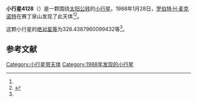 {{Infobox planet
| bgcolour = #FFFFC0
| name = 4128 UKSTU
| symbol = 
| image = 
| caption = 
| discovery = yes
| discovery_ref = 
| discoverer = [[罗伯特·H·麦克诺特|罗伯特·H·麦克诺特]]
| discovery_site = [[赛丁泉山|赛丁泉山]] 
| discovered = 1988年1月28日
| designations = yes
| mp_name = 
| named_after = 
| alt_names = 
| mp_category = [[主带小行星|主带小行星]]
| orbit_ref = <ref name="a">[http://ssd.jpl.nasa.gov/sbdb.cgi?sstr=4128 4128 UKSTU] {{Wayback|url=http://ssd.jpl.nasa.gov/sbdb.cgi?sstr=4128 |date=20201124003954 }}，小行星數據庫瀏覽器（JPL Small-Body Database Browser）－[[美国国家航空航天局|美国国家航空航天局]]喷气推进实验室</ref>
| epoch = 2456400.5 (2013年4月18日更新)
| aphelion = {{convert|2.915632282039642|AU|km|3|abbr=on|lk=out}}
| perihelion = {{convert|2.193561077844495|AU|km|3|abbr=on}}
| semimajor = {{convert|2.554596679942069|AU|km|3|abbr=on}}
| eccentricity = 0.141327829
| period = 1491.358116 [[日|日]]<br />4.08[[儒略年|儒略年]]
| avg_speed = 
| inclination = 12.79508421275232
| asc_node = 292.4872864104817
| mean_anomaly = 
| arg_peri = 328.4387960099432
| satellites = 
| physical_characteristics = yes
| dimensions = 
| mass = 
| density = 
| surface_grav = 
| escape_velocity = 
| sidereal_day = 
| axial_tilt = 
| pole_ecliptic_lat = 
| pole_ecliptic_lon = 
| albedo = 
| temperatures= 
| temp_name1 = 
| mean_temp_1 = 
| max_temp_1 = 
| temp_name2 = 
| max_temp_2 = 
| spectral_type = 
| abs_magnitude = 328.4387960099432
}}

'''小行星4128'''（{{lang-en|4128 UKSTU}}）是一颗围绕[[太阳|太阳]][[公转|公转]]的[[小行星|小行星]]。1988年1月28日，[[罗伯特·H·麦克诺特|罗伯特·H·麦克诺特]]在赛丁泉山发现了此天体<ref name="a" /><ref>{{cite news|title=小行星列表|url=http://cfa-www.harvard.edu/iau/lists/NumberedMPs.txt|accessdate=2013-07-08|newspaper=哈佛大学|archive-date=2008-05-17|archive-url=https://web.archive.org/web/20080517010638/http://cfa-www.harvard.edu/iau/lists/NumberedMPs.txt|dead-url=no}}</ref>。

这颗小行星的[[绝对星等|绝对星等]]为328.4387960099432等<ref name="a" />。

==参考文献==
{{reflist}}
{{Minor Planet Number|[[小行星4127|小行星4127]]|[[小行星4129|小行星4129]]}}

{{小天体}}

[[Category:小行星带天体|Category:小行星带天体]]
[[Category:1988年发现的小行星|Category:1988年发现的小行星]]

{{asteroid-stub}}